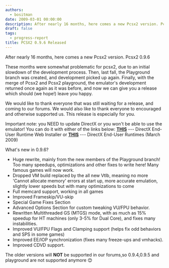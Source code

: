 ```yaml
---
authors:
  - bositman
date: 2009-03-01 00:00:00
description: After nearly 16 months, here comes a new Pcsx2 version. Pcsx2 0.9.6
draft: false
tags:
  - progress-report
title: PCSX2 0.9.6 Released
---
```


After nearly 16 months, here comes a new Pcsx2 version. Pcsx2 0.9.6

<!-- truncate -->

These months were somewhat problematic for pcsx2, due to an initial
slowdown of the development process. Then, last fall, the Playground
branch was created, and development picked up again. Finally, with the
merge of Pcsx2 and Pcsx2 playground, the emulator's development
returned once again as it was before, and now we can give you a release
which should (we hope!) leave you happy.

We would like to thank everyone that was still waiting for a release,
and coming to our forums. We would also like to thank everyone to
encouraged and otherwise supported us. This release is especially for
you.

Important note: you NEED to update DirectX or you won't be able to use
the emulator! You can do it with either of the links below:
**[THIS](http://www.microsoft.com/en-us/download/details.aspx?id=35)**
--- DirectX End-User Runtime Web Installer
or
**[THIS](http://www.microsoft.com/en-us/download/details.aspx?id=19743)**
--- DirectX End-User Runtimes (March 2009)

What's new in 0.9.6?

- Huge rewrite, mainly from the new members of the Playground branch!
  Too many speedups, optimizations and other fixes to write here! Many
  famous games will now work.
- Dropped VM build replaced by the all new Vtlb, meaning no more
  'Cannot allocate memory' errors at start up, more accurate emulation,
  slightly lower speeds but with many optimizations to come
- Full memcard support, working in all games
- Improved Frameskip/VU-skip
- Special Game Fixes Section
- Advanced Options Section for custom tweaking VU/FPU behavior.
- Rewritten Multithreaded GS (MTGS) mode, with as much as 15% speedup
  for HT machines (only 3-5% for Dual Core), and fixes many
  instabilities.
- Improved VU/FPU Flags and Clamping support (helps fix odd behaviors
  and SPS in some games)
- Improved EE/IOP synchronization (fixes many freeze-ups and vmhacks).
- Improved CDVD support.

The older versions will **NOT** be supported in our forums,so
0.9.4,0.9.5 and playground are not supported anymore
😊
